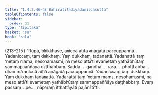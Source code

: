 ```yaml
---
title: "1.4.2.46–48 Bāhirātītādiyadaniccasutta"
tableOfContents: false
sidebar:
  order: 21
type: "tipitaka"
basket: "su"
book: "sala"
---
```



<DynamicBreadcrumb />

<Paragraph type="center" book="sala">
(213–215.)
</Paragraph>

<Paragraph number="911" book="sala">
“Rūpā, bhikkhave, aniccā atītā anāgatā paccuppannā. Yadaniccaṃ, taṃ dukkhaṃ. Yaṃ dukkhaṃ, tadanattā. Yadanattā, taṃ ‘netaṃ mama, nesohamasmi, na meso attā’ti evametaṃ yathābhūtaṃ sammappaññāya daṭṭhabbaṃ. Saddā…  gandhā…  rasā…  phoṭṭhabbā…  dhammā aniccā atītā anāgatā paccuppannā. Yadaniccaṃ taṃ dukkhaṃ. Yaṃ dukkhaṃ tadanattā. Yadanattā taṃ ‘netaṃ mama, nesohamasmi, na meso attā’ti evametaṃ yathābhūtaṃ sammappaññāya daṭṭhabbaṃ. Evaṃ passaṃ …pe…  nāparaṃ itthattāyāti pajānātī”ti.
</Paragraph>
